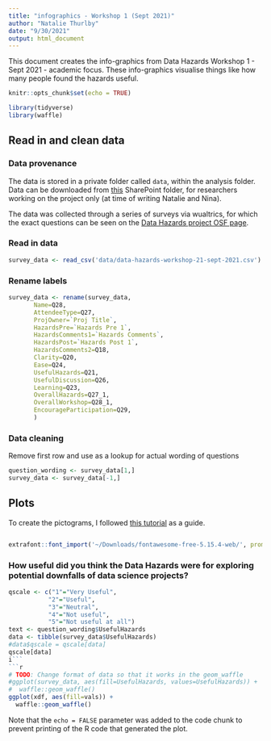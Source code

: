```yaml
---
title: "infographics - Workshop 1 (Sept 2021)"
author: "Natalie Thurlby"
date: "9/30/2021"
output: html_document
---
```


This document creates the info-graphics from Data Hazards Workshop 1 - Sept 2021 - academic focus.
These info-graphics visualise things like how many people found the hazards useful.

```r
knitr::opts_chunk$set(echo = TRUE)
```

```r
library(tidyverse)
library(waffle)
```
## Read in and clean data

### Data provenance
The data is stored in a private folder called `data`, within the analysis folder. Data can be downloaded from [this](https://uob.sharepoint.com/:f:/r/teams/grp-ethicaldatascience/Shared%20Documents/Data%20Hazards/Results?csf=1&web=1&e=6pvo8u) SharePoint folder, for researchers working on the project only (at time of writing Natalie and Nina).

The data was collected through a series of surveys via wualtrics, for which the exact questions can be seen on the [Data Hazards project OSF page](https://osf.io/3fv7t/).

### Read in data

```r
survey_data <- read_csv('data/data-hazards-workshop-21-sept-2021.csv')
```
### Rename labels
```r
survey_data <- rename(survey_data, 
       Name=Q28, 
       AttendeeType=Q27, 
       ProjOwner=`Proj Title`, 
       HazardsPre=`Hazards Pre 1`, 
       HazardsComments1=`Hazards Comments`,
       HazardsPost=`Hazards Post 1`,
       HazardsComments2=Q18,
       Clarity=Q20,
       Ease=Q24,
       UsefulHazards=Q21,
       UsefulDiscussion=Q26,
       Learning=Q23,
       OverallHazards=Q27_1,
       OverallWorkshop=Q28_1,
       EncourageParticipation=Q29,
       )
```

### Data cleaning

Remove first row and use as a lookup for actual wording of questions
```r
question_wording <- survey_data[1,]
survey_data <- survey_data[-1,]
```

## Plots
To create the pictograms, I followed [this tutorial](https://rud.is/rpubs/building-pictograms.html) as a guide.

```r
```

```r
extrafont::font_import('~/Downloads/fontawesome-free-5.15.4-web/', prompt=FALSE)
```


### How useful did you think the Data Hazards were for exploring potential downfalls of data science projects?
```r
qscale <- c("1"="Very Useful", 
           "2"="Useful", 
           "3"="Neutral", 
           "4"="Not useful", 
           "5"="Not useful at all")
text <- question_wording$UsefulHazards
data <- tibble(survey_data$UsefulHazards)
#data$qscale = qscale[data]
qscale[data]
i```
```r
# TODO: Change format of data so that it works in the geom_waffle
#ggplot(survey_data, aes(fill=UsefulHazards, values=UsefulHazards)) +
#  waffle::geom_waffle() 
ggplot(xdf, aes(fill=vals)) +
  waffle::geom_waffle() 
```

Note that the `echo = FALSE` parameter was added to the code chunk to prevent printing of the R code that generated the plot.
